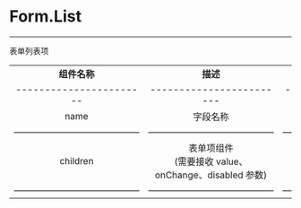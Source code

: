 <h1 id="list">Form.List</h1>

---

表单列表项

|                         |                                                               |                                |               |
| :---------------------: | :-----------------------------------------------------------: | :----------------------------: | :-----------: |
|      **组件名称**       |                           **描述**                            |            **类型**            |  **默认值**   |
| ----------------------- |                   ------------------------                    | ------------------------------ | ------------- |
|          name           |                           字段名称                            |         FieldNamePath          |      无       |
|     ——————————————      |                        ——————————————                         |       ——————————————————       |   ————————    |
|        children         | 表单项组件<br/>(需要接收 value、<br/>onChange、disabled 参数) |           ReactNode            |      无       |
|     ——————————————      |                        ——————————————                         |       ——————————————————       |   ————————    |
